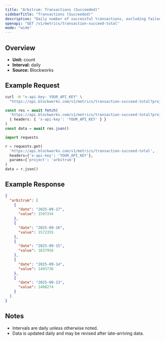 ```yaml
---
title: "Arbitrum: Transactions (Succeeded)"
sidebarTitle: "Transactions (Succeeded)"
description: "Daily number of successful transactions, excluding failed transactions."
openapi: "GET /v1/metrics/transaction-succeed-total"
mode: "wide"
---
```


## Overview

- **Unit:** count
- **Interval:** daily
- **Source:** Blockworks

## Example Request

<CodeGroup>

```bash cURL
curl -H "x-api-key: YOUR_API_KEY" \
  "https://api.blockworks.com/v1/metrics/transaction-succeed-total?project=arbitrum"
```

```typescript TypeScript
const res = await fetch(
  'https://api.blockworks.com/v1/metrics/transaction-succeed-total?project=arbitrum',
  { headers: { 'x-api-key': 'YOUR_API_KEY' } }
)
const data = await res.json()
```

```python Python
import requests

r = requests.get(
  'https://api.blockworks.com/v1/metrics/transaction-succeed-total',
  headers={'x-api-key': 'YOUR_API_KEY'},
  params={'project': 'arbitrum'}
)
data = r.json()
```

</CodeGroup>

## Example Response

```json
{
  "arbitrum": [
    {
      "date": "2025-09-17",
      "value": 1597334
    },
    {
      "date": "2025-09-16",
      "value": 1572355
    },
    {
      "date": "2025-09-15",
      "value": 1637956
    },
    {
      "date": "2025-09-14",
      "value": 1493736
    },
    {
      "date": "2025-09-13",
      "value": 1408274
    }
  ]
}
```

## Notes
- Intervals are daily unless otherwise noted.
- Data is updated daily and may be revised after late-arriving data.